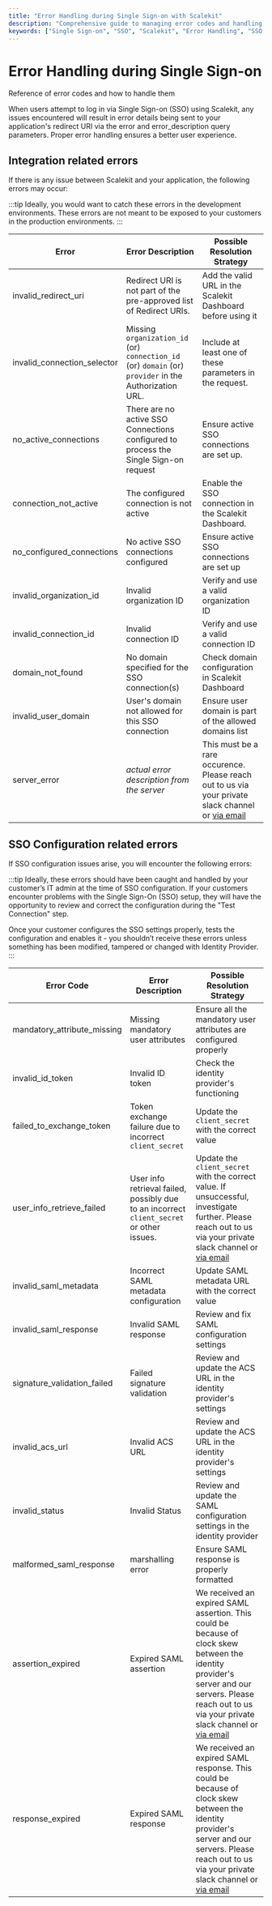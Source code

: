 ```yaml
---
title: "Error Handling during Single Sign-on with Scalekit"
description: "Comprehensive guide to managing error codes and handling issues during Single Sign-on (SSO) integration with Scalekit. Improve user experience by addressing common SSO errors and configuration problems."
keywords: ["Single Sign-on", "SSO", "Scalekit", "Error Handling", "SSO Integration", "OAuth Errors", "Identity Provider", "SSO Configuration", "Error Codes", "User Experience"]
---
```


# Error Handling during Single Sign-on

<Subtitle>Reference of error codes and how to handle them</Subtitle>

When users attempt to log in via Single Sign-on (SSO) using Scalekit, any issues encountered will result in error details being sent to your application's redirect URI via the <SimpleCode>error</SimpleCode> and <SimpleCode>error_description</SimpleCode> query parameters. Proper error handling ensures a better user experience.

## Integration related errors

If there is any issue between Scalekit and your application, the following errors may occur:

:::tip
Ideally, you would want to catch these errors in the development environments. These errors are not meant to be exposed to your customers in the production environments.
:::

| Error                                                | Error Description                                                                                      | Possible Resolution Strategy                                                                                                     |
| ---------------------------------------------------- | ------------------------------------------------------------------------------------------------------ | -------------------------------------------------------------------------------------------------------------------------------- |
| <SimpleCode>invalid_redirect_uri</SimpleCode>        | Redirect URI is not part of the pre-approved list of Redirect URIs.                                    | Add the valid URL in the Scalekit Dashboard before using it                                                                      |
| <SimpleCode>invalid_connection_selector</SimpleCode> | Missing `organization_id` (or) `connection_id` (or) `domain` (or) `provider` in the Authorization URL. | Include at least one of these parameters in the request.                                                                         |
| <SimpleCode>no_active_connections</SimpleCode>       | There are no active SSO Connections configured to process the Single Sign-on request                   | Ensure active SSO connections are set up.                                                                                        |
| <SimpleCode>connection_not_active</SimpleCode>       | The configured connection is not active                                                                | Enable the SSO connection in the Scalekit Dashboard.                                                                             |
| <SimpleCode>no_configured_connections</SimpleCode>   | No active SSO connections configured                                                                   | Ensure active SSO connections are set up                                                                                         |
| <SimpleCode>invalid_organization_id</SimpleCode>     | Invalid organization ID                                                                                | Verify and use a valid organization ID                                                                                           |
| <SimpleCode>invalid_connection_id</SimpleCode>       | Invalid connection ID                                                                                  | Verify and use a valid connection ID                                                                                             |
| <SimpleCode>domain_not_found</SimpleCode>            | No domain specified for the SSO connection(s)                                                          | Check domain configuration in Scalekit Dashboard                                                                                 |
| <SimpleCode>invalid_user_domain</SimpleCode>         | User's domain not allowed for this SSO connection                                                      | Ensure user domain is part of the allowed domains list                                                                           |
| <SimpleCode>server_error</SimpleCode>                | _actual error description from the server_                                                             | This must be a rare occurence. Please reach out to us via your private slack channel or [via email](mailto:support@scalekit.com) |

## SSO Configuration related errors

If SSO configuration issues arise, you will encounter the following errors:

:::tip
Ideally, these errors should have been caught and handled by your customer’s IT admin at the time of SSO configuration. If your customers encounter problems with the Single Sign-On (SSO) setup, they will have the opportunity to review and correct the configuration during the "Test Connection" step.

Once your customer configures the SSO settings properly, tests the configuration and enables it - you shouldn’t receive these errors unless something has been modified, tampered or changed with Identity Provider.
:::

| Error Code                                           | Error Description                                                                         | Possible Resolution Strategy                                                                                                                                                                                                         |
| ---------------------------------------------------- | ----------------------------------------------------------------------------------------- | ------------------------------------------------------------------------------------------------------------------------------------------------------------------------------------------------------------------------------------ |
| <SimpleCode>mandatory_attribute_missing</SimpleCode> | Missing mandatory user attributes                                                         | Ensure all the mandatory user attributes are configured properly                                                                                                                                                                     |
| <SimpleCode>invalid_id_token</SimpleCode>            | Invalid ID token                                                                          | Check the identity provider's functioning                                                                                                                                                                                            |
| <SimpleCode>failed_to_exchange_token</SimpleCode>    | Token exchange failure due to incorrect `client_secret`                                   | Update the `client_secret` with the correct value                                                                                                                                                                                    |
| <SimpleCode>user_info_retrieve_failed</SimpleCode>   | User info retrieval failed, possibly due to an incorrect `client_secret` or other issues. | Update the `client_secret` with the correct value. If unsuccessful, investigate further. Please reach out to us via your private slack channel or [via email](mailto:support@scalekit.com)                                           |
| <SimpleCode>invalid_saml_metadata</SimpleCode>       | Incorrect SAML metadata configuration                                                     | Update SAML metadata URL with the correct value                                                                                                                                                                                      |
| <SimpleCode>invalid_saml_response</SimpleCode>       | Invalid SAML response                                                                     | Review and fix SAML configuration settings                                                                                                                                                                                           |
| <SimpleCode>signature_validation_failed</SimpleCode> | Failed signature validation                                                               | Review and update the ACS URL in the identity provider's settings                                                                                                                                                                    |
| <SimpleCode>invalid_acs_url</SimpleCode>             | Invalid ACS URL                                                                           | Review and update the ACS URL in the identity provider's settings                                                                                                                                                                    |
| <SimpleCode>invalid_status</SimpleCode>              | Invalid Status                                                                            | Review and update the SAML configuration settings in the identity provider                                                                                                                                                           |
| <SimpleCode>malformed_saml_response</SimpleCode>     | marshalling error                                                                         | Ensure SAML response is properly formatted                                                                                                                                                                                           |
| <SimpleCode>assertion_expired</SimpleCode>           | Expired SAML assertion                                                                    | We received an expired SAML assertion. This could be because of clock skew between the identity provider's server and our servers. Please reach out to us via your private slack channel or [via email](mailto:support@scalekit.com) |
| <SimpleCode>response_expired</SimpleCode>            | Expired SAML response                                                                     | We received an expired SAML response. This could be because of clock skew between the identity provider's server and our servers. Please reach out to us via your private slack channel or [via email](mailto:support@scalekit.com)  |
